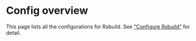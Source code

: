 # Config overview

This page lists all the configurations for Rsbuild. See ["Configure Rsbuild"](/guide/basic/configure-rsbuild) for detail.


<Overview />
